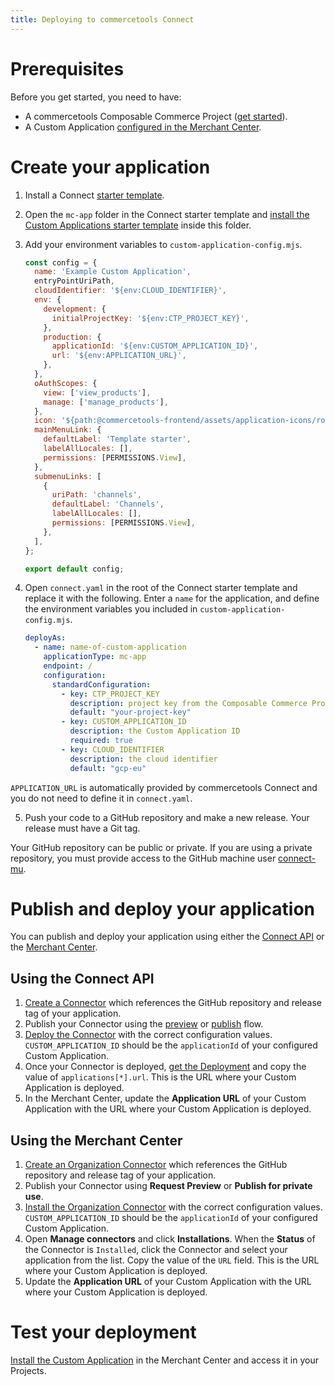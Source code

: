 ```yaml
---
title: Deploying to commercetools Connect
---
```


# Prerequisites

Before you get started, you need to have:

- A commercetools Composable Commerce Project ([get started](https://docs.commercetools.com/getting-started)).
- A Custom Application [configured in the Merchant Center](https://docs.commercetools.com/merchant-center/managing-custom-applications).

# Create your application

1. Install a Connect [starter template](https://docs.commercetools.com/connect/development#install-a-starter-template).
2. Open the `mc-app` folder in the Connect starter template and [install the Custom Applications starter template](/getting-started#installing-a-starter-template) inside this folder.
3. Add your environment variables to `custom-application-config.mjs`.

    ```js title="custom-application-config.mjs" highlightLines="5-13"
    const config = {
      name: 'Example Custom Application',
      entryPointUriPath,
      cloudIdentifier: '${env:CLOUD_IDENTIFIER}',
      env: {
        development: {
          initialProjectKey: '${env:CTP_PROJECT_KEY}',
        },
        production: {
          applicationId: '${env:CUSTOM_APPLICATION_ID}',
          url: '${env:APPLICATION_URL}',
        },
      },
      oAuthScopes: {
        view: ['view_products'],
        manage: ['manage_products'],
      },
      icon: '${path:@commercetools-frontend/assets/application-icons/rocket.svg}',
      mainMenuLink: {
        defaultLabel: 'Template starter',
        labelAllLocales: [],
        permissions: [PERMISSIONS.View],
      },
      submenuLinks: [
        {
          uriPath: 'channels',
          defaultLabel: 'Channels',
          labelAllLocales: [],
          permissions: [PERMISSIONS.View],
        },
      ],
    };

    export default config;
    ```

4. Open `connect.yaml` in the root of the Connect starter template and replace it with the following. Enter a `name` for the application, and define the environment variables you included in `custom-application-config.mjs`.

      ```yml
      deployAs:
        - name: name-of-custom-application
          applicationType: mc-app
          endpoint: /
          configuration:
            standardConfiguration:
              - key: CTP_PROJECT_KEY
                description: project key from the Composable Commerce Project
                default: "your-project-key"
              - key: CUSTOM_APPLICATION_ID
                description: the Custom Application ID
                required: true
              - key: CLOUD_IDENTIFIER
                description: the cloud identifier
                default: "gcp-eu"
      ```

<Info>

`APPLICATION_URL` is automatically provided by commercetools Connect and you do not need to define it in `connect.yaml`.

</Info>

5. Push your code to a GitHub repository and make a new release. Your release must have a Git tag.

<Info>

Your GitHub repository can be public or private. If you are using a private repository, you must provide access to the GitHub machine user [connect-mu](https://github.com/connect-mu).

</Info>

# Publish and deploy your application

You can publish and deploy your application using either the [Connect API](#using-the-connect-api) or the [Merchant Center](#using-the-merchant-center).

## Using the Connect API

1. [Create a Connector](https://docs.commercetools.com/connect/getting-started#create-a-connector) which references the GitHub repository and release tag of your application.
2. Publish your Connector using the [preview](https://docs.commercetools.com/connect/getting-started#request-previewable-status-for-connectorstaged) or [publish](https://docs.commercetools.com/connect/getting-started#publish-for-private-use) flow.
3. [Deploy the Connector](https://docs.commercetools.com/connect/getting-started#deploy-a-connector) with the correct configuration values. `CUSTOM_APPLICATION_ID` should be the `applicationId` of your configured Custom Application.
4. Once your Connector is deployed, [get the Deployment](https://docs.commercetools.com/connect/deployments#get-deployment) and copy the value of `applications[*].url`. This is the URL where your Custom Application is deployed.
6. In the Merchant Center, update the **Application URL** of your Custom Application with the URL where your Custom Application is deployed.

## Using the Merchant Center

1. [Create an Organization Connector](https://docs.commercetools.com/merchant-center/connect#create-an-organization-connector) which references the GitHub repository and release tag of your application.
2. Publish your Connector using **Request Preview** or **Publish for private use**.
3. [Install the Organization Connector](https://docs.commercetools.com/merchant-center/connect#install-an-organization-connector) with the correct configuration values. `CUSTOM_APPLICATION_ID` should be the `applicationId` of your configured Custom Application.
4. Open **Manage connectors** and click **Installations**. When the **Status** of the Connector is `Installed`, click the Connector and select your application from the list. Copy the value of the `URL` field. This is the URL where your Custom Application is deployed.
6. Update the **Application URL** of your Custom Application with the URL where your Custom Application is deployed.

# Test your deployment

[Install the Custom Application](https://docs.commercetools.com/merchant-center/managing-custom-applications#installing-a-custom-application) in the Merchant Center and access it in your Projects.

